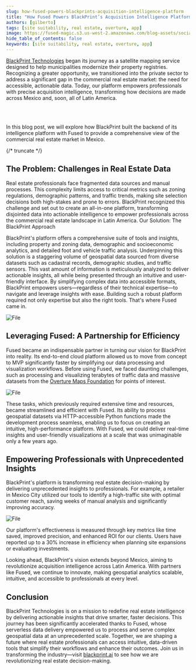 ```yaml
---
slug: how-fused-powers-blackprints-acquisition-intelligence-platform
title: "How Fused Powers BlackPrint’s Acquisition Intelligence Platform"
authors: [gilberto]
tags: [site suitability, real estate, overture, app]
image: https://fused-magic.s3.us-west-2.amazonaws.com/blog-assets/social_gilberto.jpg
hide_table_of_contents: false
keywords: [site suitability, real estate, overture, app]
---
```


[BlackPrint Technologies](https://www.blackprint.ai/) began its journey as a satellite mapping service designed to help municipalities modernize their property registries. Recognizing a greater opportunity, we transitioned into the private sector to address a significant gap in the commercial real estate market: the need for accessible, actionable data. Today, our platform empowers professionals with precise acquisition intelligence, transforming how decisions are made across Mexico and, soon, all of Latin America.


<ReactPlayer playsinline={true} className="video__player" playing={true} muted={true} controls height="100%" url="https://fused-magic.s3.us-west-2.amazonaws.com/blog-assets/demo_blackprint_platform_short.mov" width="100%" />

<br></br>

In this blog post, we will explore how BlackPrint built the backend of its intelligence platform with Fused to provide a comprehensive view of the commercial real estate market in Mexico.


{/* truncate */}

## The Problem: Challenges in Real Estate Data
Real estate professionals face fragmented data sources and manual processes. This complexity limits access to critical metrics such as zoning regulations, demographic patterns, and traffic trends, making site selection decisions both high-stakes and prone to errors. BlackPrint recognized this challenge and set out to create an all-in-one platform, transforming disjointed data into actionable intelligence to empower professionals across the commercial real estate landscape in Latin America.
Our Solution: The BlackPrint Approach

BlackPrint's platform offers a comprehensive suite of tools and insights, including property and zoning data, demographic and socioeconomic analytics, and detailed foot and vehicle traffic analysis. Underpinning this solution is a staggering volume of geospatial data sourced from diverse datasets such as cadastral records, demographic studies, and traffic sensors. This vast amount of information is meticulously analyzed to deliver actionable insights, all while being presented through an intuitive and user-friendly interface. By simplifying complex data into accessible formats, BlackPrint empowers users—regardless of their technical expertise—to navigate and leverage insights with ease. Building such a robust platform required not only expertise but also the right tools. That's where Fused came in.


<div style={{textAlign: 'center'}}>
<img src={Image3} alt="File" style={{}} />
</div>

## Leveraging Fused: A Partnership for Efficiency

Fused became an indispensable partner in turning our vision for BlackPrint into reality. Its end-to-end cloud platform allowed us to move from concept to MVP significantly faster by simplifying our data processing and visualization workflows. Before using Fused, we faced daunting challenges, such as processing and visualizing terabytes of traffic data and massive datasets from the [Overture Maps Foundation](https://docs.overturemaps.org/guides/places/) for points of interest.


<div style={{textAlign: 'center'}}>
<img src={Image1} alt="File" style={{}} />
</div>

These tasks, which previously required extensive time and resources, became streamlined and efficient with Fused. Its ability to process geospatial datasets via HTTP-accessible Python functions made the development process seamless, enabling us to focus on creating an intuitive, high-performance platform. With Fused, we could deliver real-time insights and user-friendly visualizations at a scale that was unimaginable only a few years ago.

## Empowering Professionals with Unprecedented Insights

BlackPrint's platform is transforming real estate decision-making by delivering unprecedented insights to professionals. For example, a retailer in Mexico City utilized our tools to identify a high-traffic site with optimal customer reach, saving weeks of manual analysis and significantly improving accuracy.


<div style={{textAlign: 'center'}}>
<img src={Image2} alt="File" style={{}} />
</div>


Our platform's effectiveness is measured through key metrics like time saved, improved precision, and enhanced ROI for our clients. Users have reported up to a 30% increase in efficiency when planning site expansions or evaluating investments.



Looking ahead, BlackPrint's vision extends beyond Mexico, aiming to revolutionize acquisition intelligence across Latin America. With partners like Fused, we continue to innovate, making geospatial analytics scalable, intuitive, and accessible to professionals at every level.




## Conclusion

BlackPrint Technologies is on a mission to redefine real estate intelligence by delivering actionable insights that drive smarter, faster decisions. This journey has been significantly accelerated thanks to Fused, whose serverless data delivery empowered us to process and serve complex geospatial data at an unprecedented scale. Together, we are shaping a future where real estate professionals can access intuitive, data-driven tools that simplify their workflows and enhance their outcomes. Join us in transforming the industry—visit [blackprint.ai](https://www.blackprint.ai/) to see how we are revolutionizing real estate decision-making.
